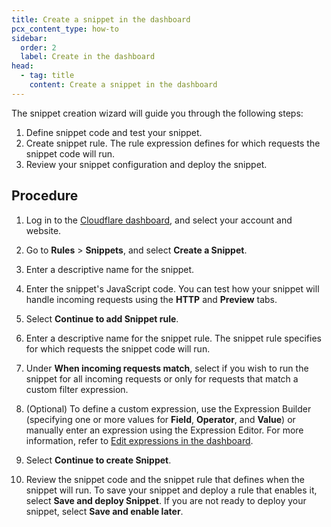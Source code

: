 ```yaml
---
title: Create a snippet in the dashboard
pcx_content_type: how-to
sidebar:
  order: 2
  label: Create in the dashboard
head:
  - tag: title
    content: Create a snippet in the dashboard
---
```


The snippet creation wizard will guide you through the following steps:

1. Define snippet code and test your snippet.
2. Create snippet rule. The rule expression defines for which requests the snippet code will run.
3. Review your snippet configuration and deploy the snippet.

## Procedure

1. Log in to the [Cloudflare dashboard](https://dash.cloudflare.com/), and select your account and website.

2. Go to **Rules** > **Snippets**, and select **Create a Snippet**.

3. Enter a descriptive name for the snippet.

4. Enter the snippet's JavaScript code. You can test how your snippet will handle incoming requests using the **HTTP** and **Preview** tabs.

5. Select **Continue to add Snippet rule**.

6. Enter a descriptive name for the snippet rule. The snippet rule specifies for which requests the snippet code will run.

7. Under **When incoming requests match**, select if you wish to run the snippet for all incoming requests or only for requests that match a custom filter expression.

8. (Optional) To define a custom expression, use the Expression Builder (specifying one or more values for **Field**, **Operator**, and **Value**) or manually enter an expression using the Expression Editor. For more information, refer to [Edit expressions in the dashboard](/ruleset-engine/rules-language/expressions/edit-expressions/).

9. Select **Continue to create Snippet**.

10. Review the snippet code and the snippet rule that defines when the snippet will run. To save your snippet and deploy a rule that enables it, select **Save and deploy Snippet**. If you are not ready to deploy your snippet, select **Save and enable later**.
